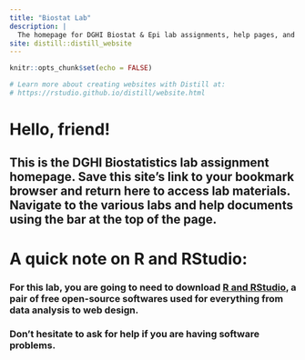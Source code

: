 ```yaml
---
title: "Biostat Lab"
description: |
  The homepage for DGHI Biostat & Epi lab assignments, help pages, and whirly gigs!
site: distill::distill_website
---
```


```r
knitr::opts_chunk$set(echo = FALSE)

# Learn more about creating websites with Distill at:
# https://rstudio.github.io/distill/website.html

```


# Hello, friend!

## This is the DGHI Biostatistics lab assignment homepage. Save this site's link to your bookmark browser and return here to access lab materials. Navigate to the various labs and help documents using the bar at the top of the page.

# A quick note on R and RStudio:

### For this lab, you are going to need to download [R and RStudio](https://www.rstudio.com/products/rstudio/download/#download), a pair of free open-source softwares used for everything from data analysis to web design. 

### Don't hesitate to ask for help if you are having software problems. 
